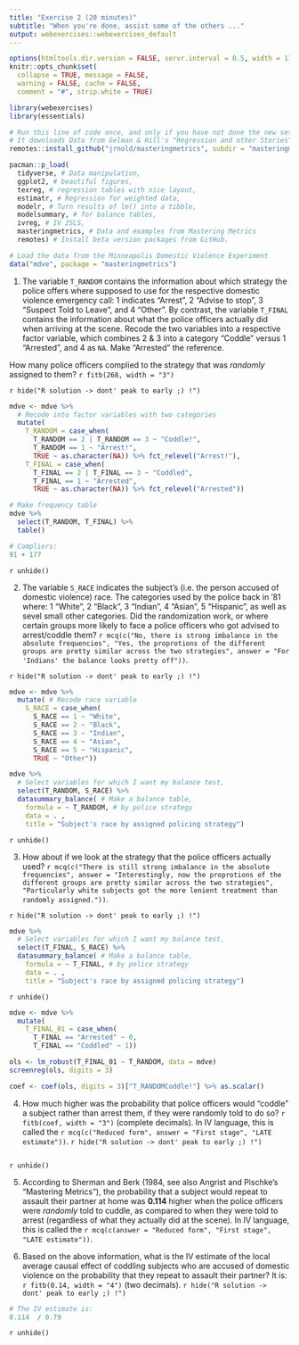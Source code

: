 ```yaml
---
title: "Exercise 2 (20 minutes)"
subtitle: "When you're done, assist some of the others ..."
output: webexercises::webexercises_default
---
```


```r
options(htmltools.dir.version = FALSE, servr.interval = 0.5, width = 115, digits = 2)
knitr::opts_chunk$set(
  collapse = TRUE, message = FALSE, 
  warning = FALSE, cache = FALSE,
  comment = "#", strip.white = TRUE)

library(webexercises)
library(essentials)
```

```r
# Run this line of code once, and only if you have not done the new setuop explained under "About".
# It downloads Data from Gelman & Hill's "Regression and other Stories"
remotes::install_github("jrnold/masteringmetrics", subdir = "masteringmetrics")
```

```r
pacman::p_load(
  tidyverse, # Data manipulation,
  ggplot2, # beautiful figures,
  texreg, # regression tables with nice layout,
  estimatr, # Regression for weighted data,
  modelr, # Turn results of lm() into a tibble,
  modelsummary, # for balance tables,
  ivreg, # IV 2SLS,
  masteringmetrics, # Data and examples from Mastering Metrics
  remotes) # Install beta version packages from GitHub.

# Load the data from the Minneapolis Domestic Violence Experiment
data("mdve", package = "masteringmetrics")
```

1. The variable `T_RANDOM` contains the information about which strategy the police offers where supposed to use for the respective domestic violence emergency call: 1 indicates "Arrest", 2 "Advise to stop", 3 "Suspect Told to Leave", and 4 "Other". By contrast, the variable `T_FINAL` contains the information about what the police officers actually did when arriving at the scene. Recode the two variables into a respective factor variable, which combines 2 & 3 into a category "Coddle" versus 1 "Arrested", and 4 as `NA`. Make "Arrested" the reference.

How many police officers complied to the strategy that was *randomly* assigned to them? `r fitb(268, width = "3")`

`r hide("R solution -> dont' peak to early ;) !")`
```r
mdve <- mdve %>%
  # Recode into factor variables with two categories
  mutate( 
    T_RANDOM = case_when(
      T_RANDOM == 2 | T_RANDOM == 3 ~ "Coddle!",
      T_RANDOM == 1 ~ "Arrest!",
      TRUE ~ as.character(NA)) %>% fct_relevel("Arrest!"),
    T_FINAL = case_when(
      T_FINAL == 2 | T_FINAL == 3 ~ "Coddled",
      T_FINAL == 1 ~ "Arrested",
      TRUE ~ as.character(NA)) %>% fct_relevel("Arrested"))

# Make frequency table
mdve %>%
  select(T_RANDOM, T_FINAL) %>%
  table()

# Compliers:
91 + 177
```
`r unhide()`

2. The variable `S_RACE` indicates the subject's (i.e. the person accused of domestic violence) race. The categories used by the police back in '81 where: 1 "White", 2 "Black", 3 "Indian", 4 "Asian", 5 "Hispanic", as well as sevel small other categories. Did the randomization work, or where certain groups more likely to face a police officers who got advised to arrest/coddle them? `r mcq(c("No, there is strong imbalance in the absolute frequencies", "Yes, the proprotions of the different groups are pretty similar across the two strategies", answer = "For 'Indians' the balance looks pretty off"))`.

`r hide("R solution -> dont' peak to early ;) !")`
```r
mdve <- mdve %>%
  mutate( # Recode race variable
    S_RACE = case_when(
      S_RACE == 1 ~ "White",
      S_RACE == 2 ~ "Black",
      S_RACE == 3 ~ "Indian",
      S_RACE == 4 ~ "Asian",
      S_RACE == 5 ~ "Hispanic",
      TRUE ~ "Other"))

mdve %>%
  # Select variables for which I want my balance test,
  select(T_RANDOM, S_RACE) %>%
  datasummary_balance( # Make a balance table,
    formula = ~ T_RANDOM, # by police strategy
    data = . ,
    title = "Subject's race by assigned policing strategy") 
```
`r unhide()`

3. How about if we look at the strategy that the police officers actually used? `r mcq(c("There is still strong imbalance in the absolute frequencies", answer = "Interestingly, now the proprotions of the different groups are pretty similar across the two strategies", "Particularly white subjects got the more lenient treatment than randomly assigned."))`.

`r hide("R solution -> dont' peak to early ;) !")`
```r
mdve %>%
  # Select variables for which I want my balance test,
  select(T_FINAL, S_RACE) %>%
  datasummary_balance( # Make a balance table,
    formula = ~ T_FINAL, # by police strategy
    data = . ,
    title = "Subject's race by assigned policing strategy") 
```
`r unhide()`

```r
mdve <- mdve %>%
  mutate(
    T_FINAL_01 = case_when(
      T_FINAL == "Arrested" ~ 0,
      T_FINAL == "Coddled" ~ 1))

ols <- lm_robust(T_FINAL_01 ~ T_RANDOM, data = mdve)
screenreg(ols, digits = 3)
```

```r
coef <- coef(ols, digits = 3)["T_RANDOMCoddle!"] %>% as.scalar()
```
4. How much higher was the probability that police officers would "coddle" a subject rather than arrest them, if they were randomly told to do so? `r fitb(coef, width = "3")` (complete decimals). In IV language, this is called the `r mcq(c("Reduced form", answer = "First stage", "LATE estimate"))`.
`r hide("R solution -> dont' peak to early ;) !")` 
```r
```
`r unhide()`

5. According to Sherman and Berk (1984, see also Angrist and Pischke's "Mastering Metrics"), the probability that a subject would repeat to assault their partner at home was **0.114** higher when the police officers were *randomly* told to cuddle, as compared to when they were told to arrest (regardless of what they actually did at the scene). In IV language, this is called the `r mcq(c(answer = "Reduced form", "First stage", "LATE estimate"))`.

6. Based on the above information, what is the IV estimate of the local average causal effect of coddling subjects who are accused of domestic violence on the probability that they repeat to assault their partner? It is: `r fitb(0.14, width = "4")` (two decimals).
`r hide("R solution -> dont' peak to early ;) !")`
```r
# The IV estimate is:
0.114  / 0.79
```
`r unhide()`